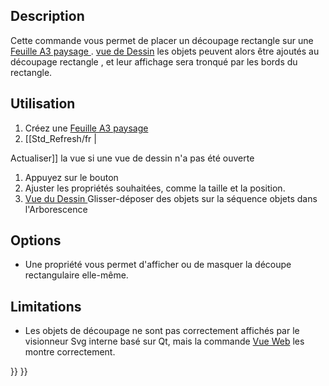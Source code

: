 <languages/>
{{Docnav/fr
|[[Drawing_Annotation/fr|Annotation]]
|[[Drawing_Openbrowser/fr|Ouvrir sur le navigateur interne]]
|[[Drawing_Workbench/fr|Atelier Drawing]]
|IconL=Drawing_Annotation.png
|IconC=Workbench_Drawing.svg
|IconR=Drawing_Openbrowser.png
}}

{{GuiCommand/fr
|Name=Drawing Clip
|Name/fr=Drawing Masque
|Workbenches=[[Drawing_Workbench/fr|Drawing]]
|MenuLocation=Drawing → Masque
Shortcut=
}}

== Description ==

Cette commande vous permet de placer un découpage rectangle sur une [[Drawing Landscape A3/fr | Feuille A3 paysage ]]. [[Drawing View/fr| vue de Dessin]] les objets peuvent alors être ajoutés au découpage rectangle , et leur affichage sera tronqué par les bords du rectangle.

==Utilisation==

# Créez une [[Drawing Landscape A3/fr |Feuille A3 paysage]] 
# [[Std_Refresh/fr | 
Actualiser]] la vue si une vue de dessin n'a pas été ouverte 
# Appuyez sur le bouton{{KEY | [[Image: Drawing  Clip.png | 16px]] [[Drawing Clip/fr|Masque ]]}} 
# Ajuster les propriétés souhaitées, comme la taille et la position. 
# [[Drawing View/fr|Vue du Dessin ]] Glisser-déposer  des objets sur la séquence objets dans l'Arborescence

== Options ==

* Une propriété vous permet d'afficher ou de masquer la découpe rectangulaire elle-même.

==Limitations==

* Les objets de découpage ne sont pas correctement affichés par le visionneur Svg interne basé sur Qt, mais la commande [[Drawing Openbrowser/fr | Vue Web]] les montre correctement.


{{Docnav/fr
|[[Drawing_Annotation/fr|Annotation]]
|[[Drawing_Openbrowser/fr|Ouvrir sur le navigateur interne]]
|[[Drawing_Workbench/fr|Atelier Drawing]]
|IconL=Drawing_Annotation.png
|IconC=Workbench_Drawing.svg
|IconR=Drawing_Openbrowser.png
}}

{{Drawing Tools navi{{#translation:}}}}
{{Userdocnavi{{#translation:}}}}